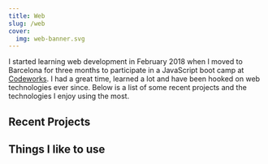```yaml
---
title: Web
slug: /web
cover:
  img: web-banner.svg
---
```



I started learning web development in February 2018 when I moved to Barcelona for three months to participate in a JavaScript boot camp at [Codeworks](https://codeworks.me). I had a great time, learned a lot and have been hooked on web technologies ever since. Below is a list of some recent projects and the technologies I enjoy using the most.

## Recent Projects

<ProjectList />

## Things I like to use

<TechStack />
